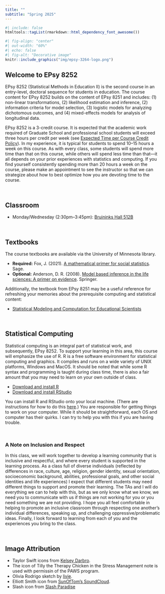 ```yaml
---
title: ""
subtitle: "Spring 2025"
---
```


```r
#| include: false
htmltools::tagList(rmarkdown::html_dependency_font_awesome())
```

```r
#| fig-align: "center"
#| out-width: "60%"
#| echo: false
#| fig-alt: "Decorative image"
knitr::include_graphics("img/epsy-3264-logo.png")
```


## Welcome to EPsy 8252

EPsy 8252 (Statistical Methods in Education II) is the second course in an entry-level, doctoral sequence for students in education. The course content for EPsy 8252 builds on the content of EPsy 8251 and includes: (1) non-linear transformations, (2) likelihood estimation and inference, (2) information criteria for model selection, (3) logistic models for analyzing dichotomous outcomes, and (4) mixed-effects models for analysis of longitudinal data.

<!-- ```{r} -->
<!-- #| echo: false -->
<!-- #| fig-align: center -->
<!-- #| out-width: "80%" -->
<!-- knitr::include_graphics("img/units.png") -->
<!-- ``` -->

EPsy 8252 is a 3-credit course. It is expected that the academic work required of Graduate School and professional school students will exceed three hours per credit per week (see [Expected Time per Course Credit Policy](https://policy.umn.edu/education/timepercredit)). In my experience, it is typical for students to spend 10--15 hours a week on this course. As with every class, some students will spend more time than that on this course, while others will spend less time than that---it all depends on your prior experiences with statistics and computing. If you find yourself consistently spending more than 20 hours a week on the course, please make an appointment to see the instructor so that we can strategize about how to best optimize how you are devoting time to the course.

<br />


## Classroom

<!-- - Monday/Wednesday (2:30pm&ndash;3:45pm): [Appleby Hall 11](https://campusmaps.umn.edu/appleby-hall) -->
- Monday/Wednesday (2:30pm&ndash;3:45pm): [Bruininks Hall 512B](https://campusmaps.umn.edu/robert-h-bruininks-hall)

<br />


## Textbooks

The course textbooks are available via the University of Minnesota library.

- **Required:** Fox, J. (2021). [A mathematical primer for social statistics](https://primo.lib.umn.edu/permalink/01UMN_INST/oqqrhb/cdi_sage_srmbooks_10_4135_9781071878835). Sage. 
- **Optional:** Anderson, D. R. (2008). [Model based inference in the life sciences: A primer on evidence](https://primo.lib.umn.edu/permalink/f/1q7ssba/UMN_ALMA51566641220001701). Springer.


Additionally, the textbook from EPsy 8251 may be a useful reference for refreshing your memories about the prerequisite computing and statistical content:

- [Statistical Modeling and Computation for Educational Scientists](https://zief0002.github.io/modeling)

<br />


## Statistical Computing

Statistical computing is an integral part of statistical work, and subsequently, EPsy 8252. To support your learning in this area, this course will emphasize the use of R. R is a free software environment for statistical computing and graphics. It compiles and runs on a wide variety of UNIX platforms, Windows and MacOS. It should be noted that while some R syntax and programming is taught during class time, there is also a fair amount that you may need to learn on your own outside of class.

- [Download and install R](https://www.r-project.org)
- [Download and install RStudio](https://posit.co/download/rstudio-desktop/)


You can install R and RStudio onto your local machine. (There are instructions for how to do this [here](https://zief0002.github.io/modeling/01-01-r-and-rstudio-installation.html).) You are responsible for getting things to work on your computer. While it should be straightforward, each OS and computer has their quirks. I can try to help you with this if you are having trouble.

<br />


<div class=inclusion role="none">
### A Note on Inclusion and Respect

In this class, we will work together to develop a learning community that is inclusive and respectful, and where every student is supported in the learning process. As a class full of diverse individuals (reflected by differences in race, culture, age, religion, gender identity, sexual orientation, socioeconomic background, abilities, professional goals, and other social identities and life experiences) I expect that different students may need different things to support and promote their learning. The TAs and I will do everything we can to help with this, but as we only know what we know, we need you to communicate with us if things are not working for you or you need something we are not providing. I hope you all feel comfortable in helping to promote an inclusive classroom through respecting one another's individual differences, speaking up, and challenging oppressive/problematic ideas. Finally, I look forward to learning from each of you and the experiences you bring to the class. 
</div>




<br />


## Image Attribution

- Taylor Swift icons from [Kelsey Darbro](https://wkutalisman.com/which-taylor-swift-era-are-you/).
- The icon of Tilly the Therapy Chicken in the Stress Management note is used with permissin of the PAWS program.
- Olivia Rodrigo sketch by [livie](https://www.pinterest.com/pin/1055599907167393/).
- Elliott Smith icon from [SunOfTom's SoundCloud](https://soundcloud.com/sunoftom/sets/elliott-smith-covers).
- Slash icon from [Slash Paradise](https://www.slashparadise.com/)


